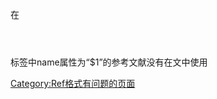 在<code><references></code>标签中name属性为“$1”的参考文献没有在文中使用<includeonly>
[[Category:Ref格式有问题的页面|Category:Ref格式有问题的页面]]
</includeonly>
